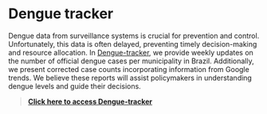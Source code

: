 # Dengue tracker


Dengue data from surveillance systems is crucial for prevention and control. Unfortunately, this data is often delayed, preventing timely decision-making and resource allocation.
In [Dengue-tracker](https://diseasesurveillance.github.io/dengue-tracker/index.html), we provide weekly updates on the number of official dengue cases per municipality in Brazil. Additionally, we present corrected case counts incorporating information from Google trends. We believe these reports will assist policymakers in understanding dengue levels and guide their decisions.


> [**Click here to access Dengue-tracker**](https://diseasesurveillance.github.io/dengue-tracker/index.html)
